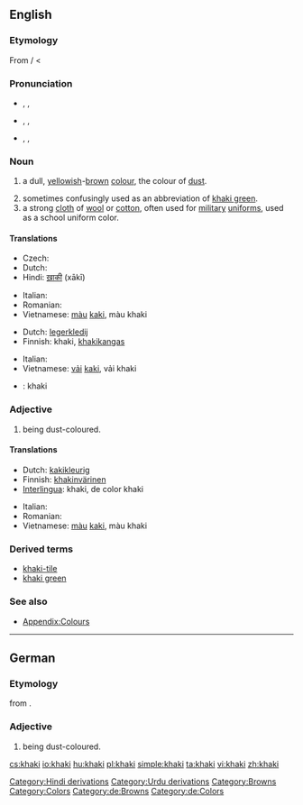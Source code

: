 ==English==

===Etymology===
From {{w|Hindustani}} {{term|ख़ाकी|sc=Deva|lang=hi}} / {{term|خاکی|sc=ur-Arab|tr=xākī|lang=ur}} < {{etyl|fa}} {{term|خاکی|tr=xâki|sc=fa-Arab||dusty, earthy, earth-colored|lang=fa}}

===Pronunciation===
* {{a|Aus|UK}} {{enPR|kä-k'ē}}, {{IPA|/ˈkɑː.kiː/}}, {{SAMPA|/"kA:.ki:/}}
*: {{rhymes|ɑːkiː}}
* {{a|Canada}} {{enPR|kär-k'ē|kä-k'ē|kă-k'ē}}, {{IPA|/ˈkaɹkiː/|/ˈkɑː.kiː/|/ˈkækiː/}}, {{SAMPA|/"karki:/|/"kA:.ki:/|/"k{ki:/}}
*: {{rhymes|aɹkiː}}
* {{a|US}} {{enPR|kă-k'ē}}, {{IPA|/ˈkækiː/}}, {{SAMPA|/"k{ki:/}}
*: {{rhymes|ækiː}}

===Noun===
{{en-noun}}

# {{color}} a dull, [[yellow]]ish-[[brown]] [[color|colour]], the colour of [[dust]].
#: {{color panel|F0E68C}}
# sometimes confusingly used as an abbreviation of [[khaki green]].
# a strong [[cloth]] of [[wool]] or [[cotton]], often used for [[military]] [[uniform]]s, used as a school uniform color.

====Translations====
{{trans-top|colour}}
* Czech: {{t+|cs|khaki}}
* Dutch: {{t+|nl|kaki|n}}
* Hindi: [[ख़ाकी]] (xākī)
{{trans-mid}}
* Italian: {{t+|it|cachi|m}}
* Romanian: {{t+|ro|kaki}}
* Vietnamese: [[màu]] [[kaki]], màu khaki
{{trans-bottom}}

{{trans-top|cloth}}
* Dutch: [[legerkledij]] {{f}}
* Finnish: khaki, [[khakikangas]]
{{trans-mid}}
* Italian: {{t+|it|cachi|m}}
* Vietnamese: [[vải]] [[kaki]], vải khaki
{{trans-bottom}}

{{checktrans}}
<!--Remove this section once all of the translations below have been moved into the tables above.-->
* {{ttbc|Interlingua}}: khaki

===Adjective===
{{en-adj}}

# {{color}} being dust-coloured.

====Translations====
{{trans-top|colour}}
* Dutch: [[kakikleurig]]
* Finnish: [[khakinvärinen]]
* [[Interlingua]]: khaki, de color khaki
{{trans-mid}}
* Italian: {{t+|it|cachi|m}}
* Romanian: {{t+|ro|kaki}}
* Vietnamese: [[màu]] [[kaki]], màu khaki
{{trans-bottom}}

===Derived terms===
* [[khaki-tile]]
* [[khaki green]]

===See also===
* [[Appendix:Colours]]

[[Category:Hindi derivations]]
[[Category:Urdu derivations]]
[[Category:Browns]]
[[Category:Colors]]

----

==German==

===Etymology===
from {{etyl|en|de}} {{term|khaki|lang=en}}.

===Adjective===
{{infl|de|adjective}}

# {{color|lang=de}} being dust-coloured.

[[Category:de:Browns]]
[[Category:de:Colors]]

[[cs:khaki]]
[[io:khaki]]
[[hu:khaki]]
[[pl:khaki]]
[[simple:khaki]]
[[ta:khaki]]
[[vi:khaki]]
[[zh:khaki]]